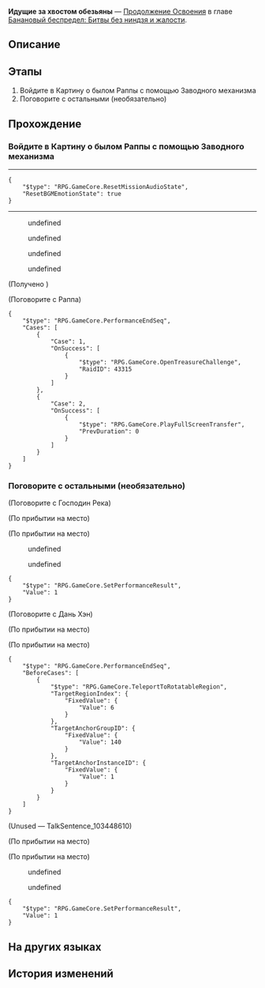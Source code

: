 {{Дополнить|Диалоги.}}
{{Миссия Инфобокс
|id              = 1034207
|Название        = 
|Изображение     = Миссия Освоения Идущие за хвостом обезьяны.png
|Тип             = Продолжение Освоения
|События         = 
|Глава           = Банановый беспредел: Битвы без ниндзя и жалости
|Условия         = Завершена [[Продолжение Освоения]] ''[[Общество мёртвых бананов]]''
|Персонажи       = «Ассистент режиссёра»; Господин Река; Дань Хэн; Первопроходец; Раппа
|СтартЛокация    = Академия оригами
|Мир             = Пенакония
|Локации         = Академия оригами
|Предыдущая      = Общество мёртвых бананов
|Следующая       = Асданская рапсодия
|Награды         = Опыт Освоения*500; Звёздный нефрит*60; Путеводитель путешественника*6; Очищенный эфир*6; Кредиты*60 000
}}
'''Идущие за хвостом обезьяны''' — [[Продолжение Освоения]] в главе [[Банановый беспредел: Битвы без ниндзя и жалости]].

==Описание==
{{Описание|Господин Река сообщает вам о том, что он является хранителем памяти, а также о своём тяжёлом заражении меметическим вирусом. Он предлагает способ, который поможет выбраться из трудной ситуации: у Раппы есть воспоминания, заражённые меметическим вирусом ниндзя, использовав которые можно искоренить его болезнь и вышибить клин клином. Чтобы извлечь противоядие, с помощью Заводного механизма вы изучаете прошлое Раппы - высшего экспериментального субъекта, рождённого в ходе атавистического эксперимента. По её словам, искусство ниндзюцу ей передал мастер Коча, который был одним из исследователей. Впоследствии в нём проснулась совесть, и он предал доктора Примитива ради Раппы, которая стала ему как дочь, не постояв за ценой такого предательства... Именно по этой причине Раппа ступила на Путь Охоты.}}

==Этапы==
# Войдите в Картину о былом Раппы с помощью Заводного механизма
# Поговорите с остальными (необязательно)

==Прохождение==
{{Дополнить}}


===Войдите в Картину о былом Раппы с помощью Заводного механизма===
{{Описание миссии|локация=Академия оригами|Жуть! Оказывается, Ниндзя-жаба вовсе не мятежник, а мудрый ниндзя, у которого всё это время был план. Теперь используйте ваше ниндзюцу, чтобы погрузиться в воспоминания Ниндзя Хаоса и найти лекарство, что всех спасёт!<br />За непосредственным контактом с прошлым ниндзя может последовать стрессовая реакция, поэтому подготовьте таблетки для сердца, успокоительное и подгузники.}}
{{Диалог Начало}}
----
:{{tx}}
<pre>{
	"$type": "RPG.GameCore.ResetMissionAudioState",
	"ResetBGMEmotionState": true
}</pre>
----
<!--Unknown TalkSentence: 103448101-->
<!--Unknown TalkSentence: 103448102-->
<!--Unknown TalkSentence: 103448103-->
<!--Unknown TalkSentence: 103448104-->
:{{Диалог|Стрелка}} undefined
:{{Диалог|Стрелка}} undefined
:{{Диалог|Стрелка}} undefined
:{{Диалог|Стрелка}} undefined
;(Получено {{Item|Плёнка с воспоминаниями|20|x=1}})
<!--Unknown TalkSentence: 103448301-->

;(Поговорите с Раппа)
<pre>{
	"$type": "RPG.GameCore.PerformanceEndSeq",
	"Cases": [
		{
			"Case": 1,
			"OnSuccess": [
				{
					"$type": "RPG.GameCore.OpenTreasureChallenge",
					"RaidID": 43315
				}
			]
		},
		{
			"Case": 2,
			"OnSuccess": [
				{
					"$type": "RPG.GameCore.PlayFullScreenTransfer",
					"PrevDuration": 0
				}
			]
		}
	]
}</pre>
{{Диалог Конец}}

===Поговорите с остальными (необязательно)===
{{Диалог Начало}}

;(Поговорите с Господин Река)
<!--Unknown TalkSentence: 103448501-->
<!--Unknown TalkSentence: 103448502-->
;(По прибытии на место)

;(По прибытии на место)
<!--Unknown TalkSentence: 103448601-->
<!--Unknown TalkSentence: 103448602-->
<!--Unknown TalkSentence: 103448603-->
<!--Unknown TalkSentence: 103448604-->
<!--Unknown TalkSentence: 103448605-->
<!--Unknown TalkSentence: 103448606-->
:{{Диалог|Стрелка}} undefined
:{{Диалог|Выход}} undefined
:<!--Unknown TalkSentence: 103448610-->
::{{tx}}
<pre>{
	"$type": "RPG.GameCore.SetPerformanceResult",
	"Value": 1
}</pre>

;(Поговорите с Дань Хэн)
<!--Unknown TalkSentence: 103448401-->
;(По прибытии на место)

;(По прибытии на место)
<!--Unknown TalkSentence: 103452940-->
<pre>{
	"$type": "RPG.GameCore.PerformanceEndSeq",
	"BeforeCases": [
		{
			"$type": "RPG.GameCore.TeleportToRotatableRegion",
			"TargetRegionIndex": {
				"FixedValue": {
					"Value": 6
				}
			},
			"TargetAnchorGroupID": {
				"FixedValue": {
					"Value": 140
				}
			},
			"TargetAnchorInstanceID": {
				"FixedValue": {
					"Value": 1
				}
			}
		}
	]
}</pre>
;(Unused &mdash; TalkSentence_103448610)
<!--Unknown TalkSentence: 103448704-->
;(По прибытии на место)

;(По прибытии на место)
<!--Unknown TalkSentence: 103448601-->
<!--Unknown TalkSentence: 103448602-->
<!--Unknown TalkSentence: 103448603-->
<!--Unknown TalkSentence: 103448604-->
<!--Unknown TalkSentence: 103448605-->
<!--Unknown TalkSentence: 103448606-->
:{{Диалог|Стрелка}} undefined
:{{Диалог|Выход}} undefined
:<!--Unknown TalkSentence: 103448610-->
::{{tx}}
<pre>{
	"$type": "RPG.GameCore.SetPerformanceResult",
	"Value": 1
}</pre>
{{Диалог Конец}}

==На других языках==
{{На других языках
|en   = The Men Who Tread on the Monkey's Tail
|zhs  = 踏猴尾
|zht  = 踏猴尾的人
|ja   = サルの尾を踏む
|ko   = 원숭이 꼬리를 밟은 사나이
|es   = Los hombres que caminan sobre la cola del mono
|fr   = Les hommes qui marchèrent sur la queue du singe
|ru   = Идущие за хвостом обезьяны
|th   = ผู้เหยียบหางวานร
|vi   = Đạp Đuôi Khỉ
|de   = Die Männer, die auf des Affen Schwanz traten
|id   = Menginjak Ekor Monyet
|pt   = Os Homens que Pisaram na Cauda do Macaco
}}

==История изменений==
{{История изменений|2.7}}
